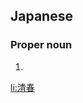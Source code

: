 ==Japanese==
{{ja-kanjitab|きよ|はる}}

===Proper noun===
{{ja-pos|きよはる|proper}}

# {{given name|male|lang=ja|sort=きよはる}}

[[li:清春]]